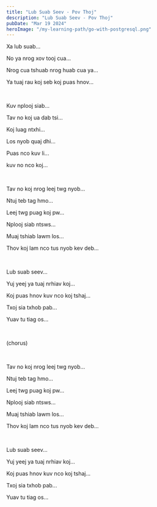 ```yaml
---
title: "Lub Suab Seev - Pov Thoj"
description: "Lub Suab Seev - Pov Thoj"
pubDate: "Mar 19 2024"
heroImage: "/my-learning-path/go-with-postgresql.png"
---
```


Xa lub suab...

No ya nrog xov tooj cua...

Nrog cua tshuab nrog huab cua ya...

Ya tuaj rau koj seb koj puas hnov...

<br />

Kuv nplooj siab...

Tav no koj ua dab tsi...

Koj luag ntxhi...

Los nyob quaj dhi...

Puas nco kuv li...

kuv no nco koj...

<br />

Tav no koj nrog leej twg nyob...

Ntuj teb tag hmo...

Leej twg puag koj pw...

Nplooj siab ntsws...

Muaj tshiab lawm los...

Thov koj lam nco tus nyob kev deb...

<br />

Lub suab seev...

Yuj yeej ya tuaj nrhiav koj...

Koj puas hnov kuv nco koj tshaj...

Txoj sia txhob pab...

Yuav tu tiag os...

<br />

(chorus)

<br />

Tav no koj nrog leej twg nyob...

Ntuj teb tag hmo...

Leej twg puag koj pw...

Nplooj siab ntsws...

Muaj tshiab lawm los...

Thov koj lam nco tus nyob kev deb...

<br />

Lub suab seev...

Yuj yeej ya tuaj nrhiav koj...

Koj puas hnov kuv nco koj tshaj...

Txoj sia txhob pab...

Yuav tu tiag os...